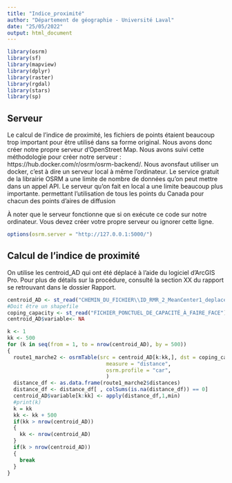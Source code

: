 ```yaml
---
title: "Indice_proximité"
author: "Département de géographie - Université Laval"
date: "25/05/2022"
output: html_document
---
```


```r
library(osrm)
library(sf)
library(mapview)
library(dplyr)
library(raster)
library(rgdal)
library(stars)
library(sp)
```


## Serveur
Le calcul de l'indice de proximité, les fichiers de points étaient beaucoup trop important pour être utilisé dans sa forme original. Nous avons donc créer notre propre serveur d'OpenStreet Map. Nous avons suivi cette méthodologie pour créer notre serveur : https://hub.docker.com/r/osrm/osrm-backend/. Nous avonsfaut utiliser un docker, c'est à dire un serveur local à même l'ordinateur. Le service gratuit de la librairie OSRM a une limite de nombre de données qu'on peut mettre dans un appel API. Le serveur qu'on fait en local
a une limite beaucoup plus importante. permettant l'utilisation de tous les points du Canada pour chacun des points d'aires de diffusion

À noter que le serveur fonctionne que si on exécute ce code sur notre ordinateur. Vous devez créer votre propre serveur ou ignorer cette ligne.
```r
options(osrm.server = "http://127.0.0.1:5000/")
```

## Calcul de l'indice de proximité
On utilise les centroid_AD qui ont été déplacé à l'aide du logiciel d'ArcGIS Pro. Pour plus de détails sur la procédure, consulté la section XX du rapport se retrouvant dans le dossier Rapport.


```r
centroid_AD <- st_read("CHEMIN_DU_FICHIER\\ID_RMR_2_MeanCenter1_deplacer.shp")
#Doit être un shapefile
coping_capacity <- st_read("FICHIER_PONCTUEL_DE_CAPACITÉ_À_FAIRE_FACE")
centroid_AD$variable<- NA

k <- 1
kk <- 500
for (k in seq(from = 1, to = nrow(centroid_AD), by = 500))
{
  route1_marche2 <- osrmTable(src = centroid_AD[k:kk,], dst = coping_capacity,
                                measure = "distance",
                                osrm.profile = "car",
                                )
  distance_df <- as.data.frame(route1_marche2$distances)
  distance_df <- distance_df[ , colSums(is.na(distance_df)) == 0]
  centroid_AD$variable[k:kk] <- apply(distance_df,1,min)
  #print(k)
  k = kk
  kk <- kk + 500
  if(kk > nrow(centroid_AD))
  {
    kk <- nrow(centroid_AD)
  }
  if(k > nrow(centroid_AD))
  {
    break
  }
}
```


